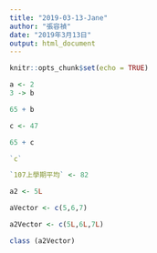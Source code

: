 ```yaml
---
title: "2019-03-13-Jane"
author: "張容禎"
date: "2019年3月13日"
output: html_document
---
```


```r
knitr::opts_chunk$set(echo = TRUE)
```

```r
a <- 2
3 -> b
```

```r
65 + b 
```

```r
c <- 47

65 + c
```

```r
`c` 

```

```r

`107上學期平均` <- 82

```

```r
a2 <- 5L

```

```r

aVector <- c(5,6,7)

a2Vector <- c(5L,6L,7L)

```

```r

class (a2Vector) 

``` 